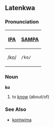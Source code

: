 ==Latenkwa==
===Pronunciation===
{| border=1 cellpadding=5
! [[w:International Phonetic Alphabet|IPA]] !! [[w:SAMPA|SAMPA]]
|-
| /ko/ || <tt>/ko/</tt>
|}
===Noun===
'''ko'''

#to [[know]] (about/of)
===See Also===
*[[kontwima]]